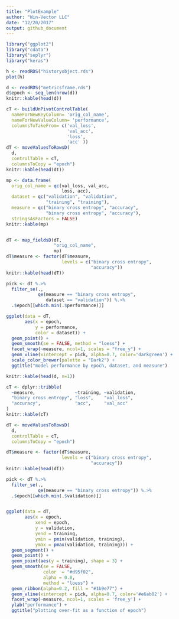 ```yaml
---
title: "PlotExample"
author: "Win-Vector LLC"
date: "12/20/2017"
output: github_document
---
```


```r
library("ggplot2")
library("cdata")
library("seplyr")
library("keras")

h <- readRDS("historyobject.rds")
plot(h)

d <- readRDS("metricsframe.rds")
d$epoch <- seq_len(nrow(d))
knitr::kable(head(d))
```

```r
cT <- buildUnPivotControlTable(
  nameForNewKeyColumn= 'orig_col_name',
  nameForNewValueColumn= 'performance',
  columnsToTakeFrom= c('val_loss',
                       'val_acc',
                       'loss',
                       'acc' ))
dT <- moveValuesToRowsD(
  d,
  controlTable = cT,
  columnsToCopy = "epoch")
knitr::kable(head(dT))

mp <- data.frame(
  orig_col_name = qc(val_loss, val_acc, 
                     loss, acc),
  dataset = qc("validation", "validation", 
               "training", "training"),
  measure = qc("binary cross entropy", "accuracy",
               "binary cross entropy", "accuracy"),
  stringsAsFactors = FALSE)
knitr::kable(mp)


dT <- map_fieldsD(dT, 
                  "orig_col_name",
                  mp)
dT$measure <- factor(dT$measure, 
                     levels = c("binary cross entropy",
                                "accuracy"))
knitr::kable(head(dT))

pick <- dT %.>%
  filter_se(.,
            qe(measure == "binary cross entropy",
               dataset == "validation")) %.>%
  .$epoch[[which.min(.$performance)]]

ggplot(data = dT, 
       aes(x = epoch, 
           y = performance,
           color = dataset)) +
  geom_point() +
  geom_smooth(se = FALSE, method = "loess") +
  facet_wrap(~measure, ncol=1, scales = "free_y") +
  geom_vline(xintercept = pick, alpha=0.7, color='darkgreen') +
  scale_color_brewer(palette = "Dark2") + 
  ggtitle("model performance by epoch, dataset, and measure")
```


```r
knitr::kable(head(d, n=1))

cT <- dplyr::tribble(
  ~measure,               ~training, ~validation,
  "binary cross entropy", "loss",    "val_loss",
  "accuracy",             "acc",     "val_acc"
)
knitr::kable(cT)

dT <- moveValuesToRowsD(
  d,
  controlTable = cT,
  columnsToCopy = "epoch")

dT$measure <- factor(dT$measure, 
                     levels = c("binary cross entropy",
                                "accuracy"))
knitr::kable(head(dT))

pick <- dT %.>%
  filter_se(.,
            qe(measure == "binary cross entropy")) %.>%
  .$epoch[[which.min(.$validation)]]


ggplot(data = dT, 
       aes(x = epoch,
           xend = epoch,
           y = validation,
           yend = training,
           ymin = pmin(validation, training),
           ymax = pmax(validation, training))) +
  geom_segment() +
  geom_point() +
  geom_point(aes(y = training), shape = 3) +
  geom_smooth(se = FALSE, 
              color  = "#d95f02", 
              alpha = 0.8,
              method = "loess") +
  geom_ribbon(alpha=0.2, fill = "#1b9e77") +
  geom_vline(xintercept = pick, alpha=0.7, color='#e6ab02') +
  facet_wrap(~measure, ncol=1, scales = 'free_y') +
  ylab("performance") +
  ggtitle("plotting over-fit as a function of epoch")
```
